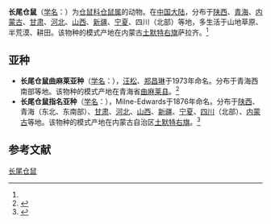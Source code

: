 {{Speciesbox
| name = 长尾仓鼠
| status = 
| status_system = 
| image = 
| genus = Cricetulus
| species = longicaudatus
| authority = (Milne-Edwards, 1867)<ref name='id880'>{{cite web| url =http://www.bioinfo.cn/db05/BjdwSpecies.php?action=view&id=880| title =长尾仓鼠| work =《中国动物物种编目数据库》| publisher =中国科学院微生物研究所| author =中国科学院动物研究所| accessdate =2009-03-27| deadurl =yes| archiveurl =https://web.archive.org/web/20160305022802/http://www.bioinfo.cn/db05/BjdwSpecies.php?action=view&id=880| archivedate =2016-03-05}}</ref>
}}

'''长尾仓鼠'''（[[学名|学名]]：{{lang|la|''Cricetulus longicaudatus''}}）为[[仓鼠科|仓鼠科]][[仓鼠属|仓鼠属]]的动物。在[[中国大陆|中国大陆]]，分布于[[陕西|陕西]]、[[青海|青海]]、[[内蒙古|内蒙古]]、[[甘肃|甘肃]]、[[河北|河北]]、[[山西|山西]]、[[新疆|新疆]]、[[宁夏|宁夏]]、四川（北部）等地，多生活于山地草原、半荒漠、耕田。该物种的模式产地在内蒙古[[土默特右旗|土默特右旗]]萨拉齐。<ref name='id880'/>

==亚种==
*'''长尾仓鼠曲麻莱亚种'''（[[学名|学名]]：{{lang|la|''Cricetulus longicaudatus chiumalaiensis''}}），[[汪松|汪松]]、[[郑昌琳|郑昌琳]]于1973年命名。分布于青海西南部等地。该物种的模式产地在青海省[[曲麻莱县|曲麻莱县]]。<ref name='id881'>{{cite web| url =http://www.bioinfo.cn/db05/BjdwSpecies.php?action=view&id=881| title =长尾仓鼠曲麻莱亚种| work =《中国动物物种编目数据库》| publisher =中国科学院微生物研究所| author =中国科学院动物研究所| accessdate =2009-03-27| deadurl =yes| archiveurl =https://web.archive.org/web/20160305055124/http://www.bioinfo.cn/db05/BjdwSpecies.php?action=view&id=881| archivedate =2016-03-05}}</ref>
*'''长尾仓鼠指名亚种'''（[[学名|学名]]：{{lang|la|''Cricetulus longicaudatus longicaudatus''}}），Milne-Edwards于1876年命名。分布于[[陕西|陕西]]、青海（东北、东南部）、[[甘肃|甘肃]]、[[河北|河北]]、[[山西|山西]]、[[新疆|新疆]]、[[宁夏|宁夏]]、[[四川|四川]]（北部）、[[内蒙古|内蒙古]]等地。该物种的模式产地在内蒙古自治区[[土默特右旗|土默特右旗]]。<ref name='id882'>{{cite web| url =http://www.bioinfo.cn/db05/BjdwSpecies.php?action=view&id=882| title =长尾仓鼠指名亚种| work =《中国动物物种编目数据库》| publisher =中国科学院微生物研究所| author =中国科学院动物研究所| accessdate =2009-03-27| deadurl =yes| archiveurl =https://web.archive.org/web/20160305013026/http://www.bioinfo.cn/db05/BjdwSpecies.php?action=view&id=882| archivedate =2016-03-05}}</ref>

== 参考文献 ==
{{reflist}}
{{Taxonbar|from=Q1579780}}

[[Category:仓鼠属|长尾仓鼠]]


{{哺乳类小作品}}